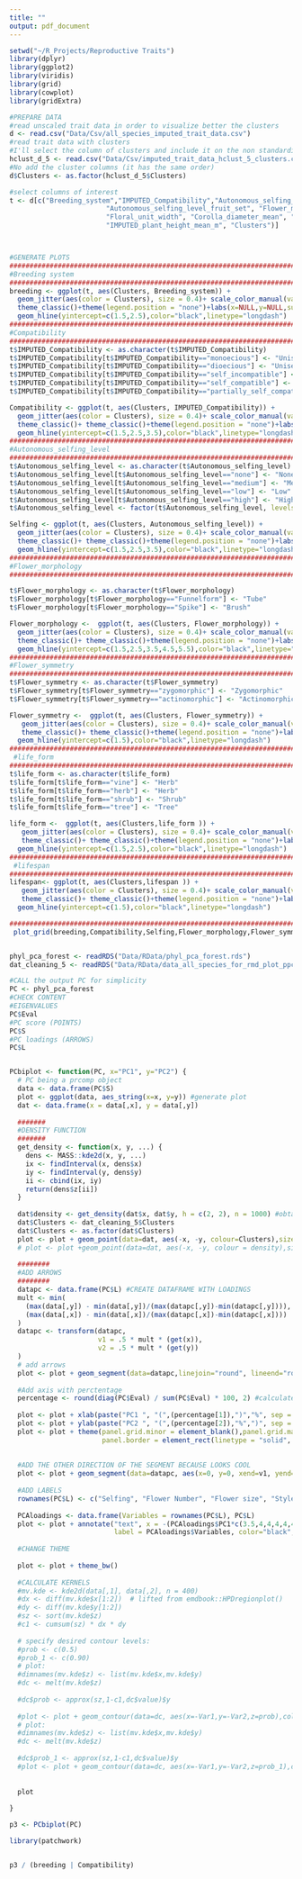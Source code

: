 ```yaml
---
title: ""
output: pdf_document
---
```



```r
setwd("~/R_Projects/Reproductive Traits")
library(dplyr)
library(ggplot2)
library(viridis)
library(grid)
library(cowplot)
library(gridExtra)

#PREPARE DATA
#read unscaled trait data in order to visualize better the clusters
d <- read.csv("Data/Csv/all_species_imputed_trait_data.csv")
#read trait data with clusters
#I'll select the column of clusters and include it on the non standardize trait data
hclust_d_5 <- read.csv("Data/Csv/imputed_trait_data_hclust_5_clusters.csv") #5 clusters
#No add the cluster columns (it has the same order)
d$Clusters <- as.factor(hclust_d_5$Clusters)

#select columns of interest
t <- d[c("Breeding_system","IMPUTED_Compatibility","Autonomous_selfing_level",
                        "Autonomous_selfing_level_fruit_set", "Flower_morphology", "Flower_symmetry", "Flowers_per_plant", "Flowers_per_inflorescence",
                        "Floral_unit_width", "Corolla_diameter_mean", "Corolla_length_mean", "STYLE_IMPUTED", "OVULES_IMPUTED", "life_form", "lifespan",
                        "IMPUTED_plant_height_mean_m", "Clusters")]



#GENERATE PLOTS
########################################################################################################################################
#Breeding system
########################################################################################################################################
breeding <- ggplot(t, aes(Clusters, Breeding_system)) +
  geom_jitter(aes(color = Clusters), size = 0.4)+ scale_color_manual(values =  c("#00AFBB", "#E69F00", "#FC4E07","#000000", "#009E73"))+
  theme_classic()+theme(legend.position = "none")+labs(x=NULL,y=NULL,subtitle = "Breeding system")+
  geom_hline(yintercept=c(1.5,2.5),color="black",linetype="longdash")
########################################################################################################################################
#Compatibility
########################################################################################################################################
t$IMPUTED_Compatibility <- as.character(t$IMPUTED_Compatibility)
t$IMPUTED_Compatibility[t$IMPUTED_Compatibility=="monoecious"] <- "Unisexual flowers"
t$IMPUTED_Compatibility[t$IMPUTED_Compatibility=="dioecious"] <- "Unisexual flowers"
t$IMPUTED_Compatibility[t$IMPUTED_Compatibility=="self_incompatible"] <- "Self incompatible"
t$IMPUTED_Compatibility[t$IMPUTED_Compatibility=="self_compatible"] <- "Self compatible"
t$IMPUTED_Compatibility[t$IMPUTED_Compatibility=="partially_self_compatible"] <- "Partially self compatible"

Compatibility <- ggplot(t, aes(Clusters, IMPUTED_Compatibility)) +
  geom_jitter(aes(color = Clusters), size = 0.4)+ scale_color_manual(values =  c("#00AFBB", "#E69F00", "#FC4E07","#000000", "#009E73"))+
  theme_classic()+ theme_classic()+theme(legend.position = "none")+labs(x=NULL,y=NULL,subtitle = "Compatibility system")+
  geom_hline(yintercept=c(1.5,2.5,3.5),color="black",linetype="longdash")
########################################################################################################################################
#Autonomous_selfing_level
########################################################################################################################################
t$Autonomous_selfing_level <- as.character(t$Autonomous_selfing_level)
t$Autonomous_selfing_level[t$Autonomous_selfing_level=="none"] <- "None"
t$Autonomous_selfing_level[t$Autonomous_selfing_level=="medium"] <- "Medium"
t$Autonomous_selfing_level[t$Autonomous_selfing_level=="low"] <- "Low"
t$Autonomous_selfing_level[t$Autonomous_selfing_level=="high"] <- "High"
t$Autonomous_selfing_level <- factor(t$Autonomous_selfing_level, levels = c("None", "Low", "Medium", "High"))

Selfing <- ggplot(t, aes(Clusters, Autonomous_selfing_level)) +
  geom_jitter(aes(color = Clusters), size = 0.4)+ scale_color_manual(values =  c("#00AFBB", "#E69F00", "#FC4E07","#000000", "#009E73"))+
  theme_classic()+ theme_classic()+theme(legend.position = "none")+labs(x=NULL,y=NULL,subtitle = "Selfing level")+
  geom_hline(yintercept=c(1.5,2.5,3.5),color="black",linetype="longdash")
#######################################################################################################################################
#Flower_morphology
#######################################################################################################################################

t$Flower_morphology <- as.character(t$Flower_morphology)
t$Flower_morphology[t$Flower_morphology=="Funnelform"] <- "Tube"
t$Flower_morphology[t$Flower_morphology=="Spike"] <- "Brush"

Flower_morphology <-  ggplot(t, aes(Clusters, Flower_morphology)) +
  geom_jitter(aes(color = Clusters), size = 0.4)+ scale_color_manual(values =  c("#00AFBB", "#E69F00", "#FC4E07","#000000", "#009E73"))+
  theme_classic()+ theme_classic()+theme(legend.position = "none")+labs(x=NULL,y=NULL,subtitle = "Flower shape")+
  geom_hline(yintercept=c(1.5,2.5,3.5,4.5,5.5),color="black",linetype="longdash")
#######################################################################################################################################
#Flower_symmetry
#######################################################################################################################################
t$Flower_symmetry <- as.character(t$Flower_symmetry)
t$Flower_symmetry[t$Flower_symmetry=="zygomorphic"] <- "Zygomorphic"
t$Flower_symmetry[t$Flower_symmetry=="actinomorphic"] <- "Actinomorphic"

Flower_symmetry <-  ggplot(t, aes(Clusters, Flower_symmetry)) +
   geom_jitter(aes(color = Clusters), size = 0.4)+ scale_color_manual(values =  c("#00AFBB", "#E69F00", "#FC4E07","#000000", "#009E73"))+
   theme_classic()+ theme_classic()+theme(legend.position = "none")+labs(x=NULL,y=NULL,subtitle = "Flower symmetry")+
  geom_hline(yintercept=c(1.5),color="black",linetype="longdash")
#######################################################################################################################################
 #life_form
#######################################################################################################################################
t$life_form <- as.character(t$life_form)
t$life_form[t$life_form=="vine"] <- "Herb"
t$life_form[t$life_form=="herb"] <- "Herb"
t$life_form[t$life_form=="shrub"] <- "Shrub"
t$life_form[t$life_form=="tree"] <- "Tree"

life_form <-  ggplot(t, aes(Clusters,life_form )) +
   geom_jitter(aes(color = Clusters), size = 0.4)+ scale_color_manual(values =  c("#00AFBB", "#E69F00", "#FC4E07","#000000", "#009E73"))+
   theme_classic()+ theme_classic()+theme(legend.position = "none")+labs(x=NULL,y=NULL,subtitle = "Life form")+
  geom_hline(yintercept=c(1.5,2.5),color="black",linetype="longdash")
#######################################################################################################################################
 #lifespan
#######################################################################################################################################
lifespan<- ggplot(t, aes(Clusters,lifespan )) +
   geom_jitter(aes(color = Clusters), size = 0.4)+ scale_color_manual(values =  c("#00AFBB", "#E69F00", "#FC4E07","#000000", "#009E73"))+
   theme_classic()+ theme_classic()+theme(legend.position = "none")+labs(x="Plant Functional groups",y=NULL,subtitle = "Life span")+
  geom_hline(yintercept=c(1.5),color="black",linetype="longdash")

#######################################################################################################################################
 plot_grid(breeding,Compatibility,Selfing,Flower_morphology,Flower_symmetry,life_form,lifespan, nrow = 2,ncol=3,align = 'v')


phyl_pca_forest <- readRDS("Data/RData/phyl_pca_forest.rds")
dat_cleaning_5 <- readRDS("Data/RData/data_all_species_for_rmd_plot_ppca.rds")

#CALL the output PC for simplicity
PC <- phyl_pca_forest
#CHECK CONTENT
#EIGENVALUES
PC$Eval
#PC score (POINTS)
PC$S
#PC loadings (ARROWS)
PC$L


PCbiplot <- function(PC, x="PC1", y="PC2") {
  # PC being a prcomp object
  data <- data.frame(PC$S)
  plot <- ggplot(data, aes_string(x=x, y=y)) #generate plot
  dat <- data.frame(x = data[,x], y = data[,y])
  
  #######
  #DENSITY FUNCTION
  #######
  get_density <- function(x, y, ...) {
    dens <- MASS::kde2d(x, y, ...)
    ix <- findInterval(x, dens$x)
    iy <- findInterval(y, dens$y)
    ii <- cbind(ix, iy)
    return(dens$z[ii])
  }
  
  dat$density <- get_density(dat$x, dat$y, h = c(2, 2), n = 1000) #obtain density
  dat$Clusters <- dat_cleaning_5$Clusters
  dat$Clusters <- as.factor(dat$Clusters)
  plot <- plot + geom_point(data=dat, aes(-x, -y, colour=Clusters),size=1.5)+scale_color_manual(values=c("blue", "purple","green","orange","red")) #+ #scale_color_viridis_c(option = "A", direction = 1, limits = c(min(dat$density), max(dat$density)))+
  # plot <- plot +geom_point(data=dat, aes(-x, -y, colour = density),size=0.65,shape = 1,colour = "black",alpha=0.8)
  
  ########
  #ADD ARROWS 
  ########
  datapc <- data.frame(PC$L) #CREATE DATAFRAME WITH LOADINGS
  mult <- min(
    (max(data[,y]) - min(data[,y])/(max(datapc[,y])-min(datapc[,y]))),
    (max(data[,x]) - min(data[,x])/(max(datapc[,x])-min(datapc[,x])))
  )
  datapc <- transform(datapc,
                      v1 = .5 * mult * (get(x)),
                      v2 = .5 * mult * (get(y))
  )
  # add arrows
  plot <- plot + geom_segment(data=datapc,linejoin="round", lineend="round",aes(x=0, y=0, xend=-v1, yend=-v2),size=1, arrow=arrow(length=unit(0.5,"cm")), alpha=1, color="brown4")
  
  #Add axis with perctentage
  percentage <- round(diag(PC$Eval) / sum(PC$Eval) * 100, 2) #calculate percentage
  
  plot <- plot + xlab(paste("PC1 ", "(",(percentage[1]),")","%", sep = "")) #XLAB
  plot <- plot + ylab(paste("PC2 ", "(",(percentage[2]),"%",")", sep = "")) #YLAB
  plot <- plot + theme(panel.grid.minor = element_blank(),panel.grid.major = element_blank(),
                       panel.border = element_rect(linetype = "solid", colour = "black", size=1))
  
  
  #ADD THE OTHER DIRECTION OF THE SEGMENT BECAUSE LOOKS COOL
  plot <- plot + geom_segment(data=datapc, aes(x=0, y=0, xend=v1, yend=v2),size=0.6, arrow=arrow(length=unit(0,"cm")),linetype=2, alpha=0.8, color="black")
  
  #ADD LABELS
  rownames(PC$L) <- c("Selfing", "Flower Number", "Flower size", "Style Length", "Ovule Number", "Plant Height" )
  
  PCAloadings <- data.frame(Variables = rownames(PC$L), PC$L)
  plot <- plot + annotate("text", x = -(PCAloadings$PC1*c(3.5,4,4,4,4,4)), y = -(PCAloadings$PC2*c(3,4,4,4,4,4)),
                          label = PCAloadings$Variables, color="black",size=5)
  
  #CHANGE THEME
  
  plot <- plot + theme_bw()
  
  #CALCULATE KERNELS
  #mv.kde <- kde2d(data[,1], data[,2], n = 400)
  #dx <- diff(mv.kde$x[1:2])  # lifted from emdbook::HPDregionplot()
  #dy <- diff(mv.kde$y[1:2])
  #sz <- sort(mv.kde$z)
  #c1 <- cumsum(sz) * dx * dy
  
  # specify desired contour levels:
  #prob <- c(0.5)
  #prob_1 <- c(0.90)
  # plot:
  #dimnames(mv.kde$z) <- list(mv.kde$x,mv.kde$y)
  #dc <- melt(mv.kde$z)
  
  #dc$prob <- approx(sz,1-c1,dc$value)$y
  
  #plot <- plot + geom_contour(data=dc, aes(x=-Var1,y=-Var2,z=prob),colour="brown4",breaks=prob)
  # plot:
  #dimnames(mv.kde$z) <- list(mv.kde$x,mv.kde$y)
  #dc <- melt(mv.kde$z)
  
  #dc$prob_1 <- approx(sz,1-c1,dc$value)$y
  #plot <- plot + geom_contour(data=dc, aes(x=-Var1,y=-Var2,z=prob_1),colour="black",breaks=prob_1)
  
  
  plot
  
}

p3 <- PCbiplot(PC)

library(patchwork)


p3 / (breeding | Compatibility)
 
```

